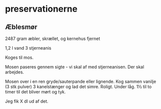# preservationerne

## Æblesmør
2487 gram æbler, skrællet, og kernehus fjernet

1,2 l vand
3 stjerneanis

Koges til mos.

Mosen paseres gennem sigte - vi skal af med stjerneanisen. 
Der skal arbejdes.

Mosen over i en ren gryde/sauterpande eller lignende.
Kog sammen vanilje (3 stk pulver) 3 kanelstænger
og lad det simre. Roligt. Under låg. 1½ til to timer til
 det bliver mørt og tyk. 
 
 Jeg fik X dl ud af det.